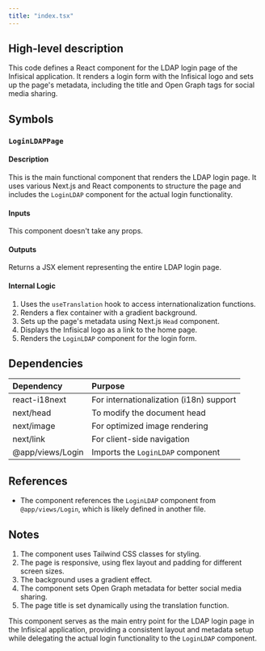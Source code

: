 ```yaml
---
title: "index.tsx"
---
```


## High-level description
This code defines a React component for the LDAP login page of the Infisical application. It renders a login form with the Infisical logo and sets up the page's metadata, including the title and Open Graph tags for social media sharing.

## Symbols

### `LoginLDAPPage`
#### Description
This is the main functional component that renders the LDAP login page. It uses various Next.js and React components to structure the page and includes the `LoginLDAP` component for the actual login functionality.

#### Inputs
This component doesn't take any props.

#### Outputs
Returns a JSX element representing the entire LDAP login page.

#### Internal Logic
1. Uses the `useTranslation` hook to access internationalization functions.
2. Renders a flex container with a gradient background.
3. Sets up the page's metadata using Next.js `Head` component.
4. Displays the Infisical logo as a link to the home page.
5. Renders the `LoginLDAP` component for the login form.

## Dependencies
| Dependency | Purpose |
|:-----------|:--------|
| react-i18next | For internationalization (i18n) support |
| next/head | To modify the document head |
| next/image | For optimized image rendering |
| next/link | For client-side navigation |
| @app/views/Login | Imports the `LoginLDAP` component |

## References
- The component references the `LoginLDAP` component from `@app/views/Login`, which is likely defined in another file.

## Notes
1. The component uses Tailwind CSS classes for styling.
2. The page is responsive, using flex layout and padding for different screen sizes.
3. The background uses a gradient effect.
4. The component sets Open Graph metadata for better social media sharing.
5. The page title is set dynamically using the translation function.

This component serves as the main entry point for the LDAP login page in the Infisical application, providing a consistent layout and metadata setup while delegating the actual login functionality to the `LoginLDAP` component.